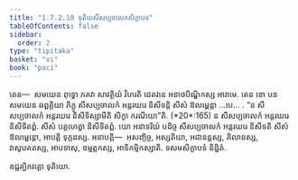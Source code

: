 ```yaml
---
title: "1.7.2.10 ទុតិយសីសប្បចាលកសិក្ខាបទ"
tableOfContents: false
sidebar:
  order: 2
type: "tipitaka"
basket: "vi"
book: "paci"
---
```



<DynamicBreadcrumb />

<Division number="595" book="paci">

<Paragraph number="1780" book="paci">
តេន—  សមយេន ពុទ្ធោ ភគវា សាវត្ថិយំ វិហរតិ ជេតវនេ អនាថបិណ្ឌិកស្ស អារាមេ. តេន ខោ បន សមយេន ឆព្ពគ្គិយា ភិក្ខូ សីសប្បចាលកំ អន្តរឃរេ និសីទន្តិ សីសំ ឱលម្ពេន្តា …បេ… .
</Paragraph>

<Paragraph number="1781" book="paci">
<Emphasis>“ន សីសប្បចាលកំ អន្តរឃរេ និសីទិស្សាមីតិ សិក្ខា ករណីយា”</Emphasis>តិ. (*20*:<Emphasis>165</Emphasis>)
</Paragraph>

<Paragraph number="1782" book="paci">
ន សីសប្បចាលកំ អន្តរឃរេ និសីទិតព្ពំ. សីសំ បគ្គហេត្វា និសីទិតព្ពំ. យោ អនាទរិយំ បដិច្ច សីសប្បចាលកំ អន្តរឃរេ និសីទតិ សីសំ ឱលម្ពេន្តោ, អាបត្តិ ទុក្កដស្ស.
</Paragraph>

<Paragraph number="1783" book="paci">
អនាបត្តិ—  អសញ្ចិច្ច, អស្សតិយា, អជានន្តស្ស, គិលានស្ស, វាសូបគតស្ស, អាបទាសុ, ឧម្មត្តកស្ស, អាទិកម្មិកស្សាតិ.

</Paragraph>
</Division>

<Paragraph number="1784" type="center" book="paci">
ទសមសិក្ខាបទំ និដ្ឋិតំ.

  
ឧជ្ជគ្ឃិកវគ្គោ ទុតិយោ.
</Paragraph>
